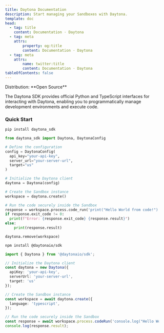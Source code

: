 ```yaml
---
title: Daytona Documentation
description: Start managing your Sandboxes with Daytona.
template: doc
head:
  - tag: title
    content: Documentation · Daytona
  - tag: meta
    attrs:
        property: og:title
        content: Documentation · Daytona
  - tag: meta
    attrs:
        name: twitter:title
        content: Documentation · Daytona
tableOfContents: false
---
```



<Label>
  Distribution: **Open Source**
</Label>

The Daytona SDK provides official Python and TypeScript interfaces for interacting with Daytona, enabling you to programmatically manage development environments and execute code.

### Quick Start

<Tabs>
  <TabItem label="Python" icon="seti:python">

  ```bash
  pip install daytona_sdk
  ```

  ```python
  from daytona_sdk import Daytona, DaytonaConfig

  # Define the configuration
  config = DaytonaConfig(
    api_key="your-api-key",
    server_url="your-server-url",
    target="us"
  )

  # Initialize the Daytona client
  daytona = Daytona(config)

  # Create the Sandbox instance
  workspace = daytona.create()

  # Run the code securely inside the Sandbox
  response = workspace.process.code_run('print("Hello World from code!")')
  if response.exit_code != 0:
    print(f"Error: {response.exit_code} {response.result}")
  else:
      print(response.result)
  
  daytona.remove(workspace)
  ```

  </TabItem>

  <TabItem label="TypeScript" icon="seti:typescript">

  ```bash
  npm install @daytonaio/sdk
  ```

  ```typescript
  import { Daytona } from '@daytonaio/sdk';

  // Initialize the Daytona client
  const daytona = new Daytona({
    apiKey: 'your-api-key',
    serverUrl: 'your-server-url',
    target: 'us'
  });

  // Create the Sandbox instance
  const workspace = await daytona.create({
    language: 'typescript',
  });

  // Run the code securely inside the Sandbox
  const response = await workspace.process.codeRun('console.log("Hello World from code!")')
  console.log(response.result);
  ```

  </TabItem>
</Tabs>

<DocumentList title="About">
  <DocumentListItem
    title="Getting Started"
    subtitle="Learn about Daytona SDK and how it can help you manage your development environments."
    href="/docs/getting-started"
  />
  <DocumentListItem
    title="Configuration"
    subtitle="Get started with Daytona SDK and learn how to use and configure your development environments."
    href="/docs/configuration"
  />
  <DocumentListItem
    title="Sandbox Persistence"
    subtitle="Learn about sandbox persistence and how it can help you manage your development environments."
    href="/docs/sandbox-persistence"
  />
</DocumentList>

<DocumentList title="Python SDK">
  <DocumentListItem
    title="Management"
    subtitle="Learn about the management features of the Daytona SDK."
    href="/docs/python-sdk/daytona"
  />
  <DocumentListItem
    title="File System"
    subtitle="Learn about the file system features of the Daytona SDK."
    href="/docs/python-sdk/file-system"
  />
  <DocumentListItem
    title="Git Operations"
    subtitle="Learn about the git features of the Daytona SDK."
    href="/docs/python-sdk/git"
  />
  <DocumentListItem
    title="Language Server Protocol"
    subtitle="Learn about the language server protocol features of the Daytona SDK."
    href="/docs/python-sdk/lsp-server"
  />
  <DocumentListItem
    title="Process & Code Execution"
    subtitle="Learn about the process and code execution features of the Daytona SDK."
    href="/docs/python-sdk/process"
  />
  <DocumentListItem
    title="Sandbox"
    subtitle="Learn about the sandbox features of the Daytona SDK."
    href="/docs/python-sdk/sandbox"
  />
</DocumentList>

<DocumentList title="TypeScript SDK">
  <DocumentListItem
    title="Management"
    subtitle="Learn about the management features of the TypeScript Daytona SDK."
    href="/docs/typescript-sdk/daytona"
  />
  <DocumentListItem
    title="File System"
    subtitle="Learn about the file system features of the TypeScript Daytona SDK."
    href="/docs/typescript-sdk/file-system"
  />
  <DocumentListItem
    title="Git Operations"
    subtitle="Learn about the git features of the TypeScript Daytona SDK."
    href="/docs/typescript-sdk/git"
  />
  <DocumentListItem
    title="Language Server Protocol"
    subtitle="Learn about the language server protocol features of the TypeScript Daytona SDK."
    href="/docs/typescript-sdk/lsp-server"
  />
  <DocumentListItem
    title="Process & Code Execution"
    subtitle="Learn about the process and code execution features of the TypeScript Daytona SDK."
    href="/docs/typescript-sdk/process"
  />
  <DocumentListItem
    title="Sandbox"
    subtitle="Learn about the sandbox features of the TypeScript Daytona SDK."
    href="/docs/typescript-sdk/sandbox"
  />
</DocumentList>
